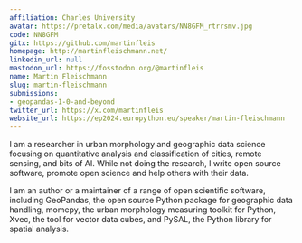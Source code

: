 ```yaml
---
affiliation: Charles University
avatar: https://pretalx.com/media/avatars/NN8GFM_rtrrsmv.jpg
code: NN8GFM
gitx: https://github.com/martinfleis
homepage: http://martinfleischmann.net/
linkedin_url: null
mastodon_url: https://fosstodon.org/@martinfleis
name: Martin Fleischmann
slug: martin-fleischmann
submissions:
- geopandas-1-0-and-beyond
twitter_url: https://x.com/martinfleis
website_url: https://ep2024.europython.eu/speaker/martin-fleischmann
---
```


I am a researcher in urban morphology and geographic data science focusing on quantitative analysis and classification of cities, remote sensing, and bits of AI. While not doing the research, I write open source software, promote open science and help others with their data.

I am an author or a maintainer of a range of open scientific software, including GeoPandas, the open source Python package for geographic data handling, momepy, the urban morphology measuring toolkit for Python, Xvec, the tool for vector data cubes, and PySAL, the Python library for spatial analysis.
